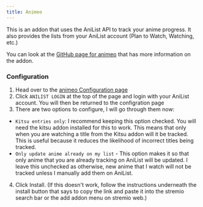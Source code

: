 ```yaml
---
title: Animeo
---
```



<StremioAddonButtons id="animeo" manifest="https://7a625ac658ec-animeo.baby-beamup.club/manifest.json" configurable={true} configurationRequired={true} source="https://github.com/Jenrykster/animeo"/> 

This is an addon that uses the AniList API to track your anime progress.
It also provides the lists from your AniList account (Plan to Watch, Watching, etc.)

You can look at the [GitHub page for animeo](https://github.com/Jenrykster/animeo) that has more information on the addon.

<h3>Configuration</h3>

1. Head over to the [animeo Configuration page](https://7a625ac658ec-animeo.baby-beamup.club/configure)
2. Click `ANILIST LOGIN` at the top of the page and login with your AniList account. You will then be returned to the configration page
3. There are two options to configure, I will go through them now:
- `Kitsu entries only`: I recommend keeping this option checked. You will need the kitsu addon installed for this to work.
    This means that only when you are watching a title from the Kitsu addon will it be tracked.
    This is useful because it reduces the likelihood of incorrect titles being tracked.
- `Only update anime already on my list` - This option makes it so that only anime that you are already tracking on AniList will be updated.
    I leave this unchecked as otherwise, new anime that I watch will not be tracked unless I manually add them on AniList.
4. Click Install. (If this doesn't work, follow the instructions underneath the install button that says to copy the link and paste it into the stremio search bar or the add addon menu on stremio web.)